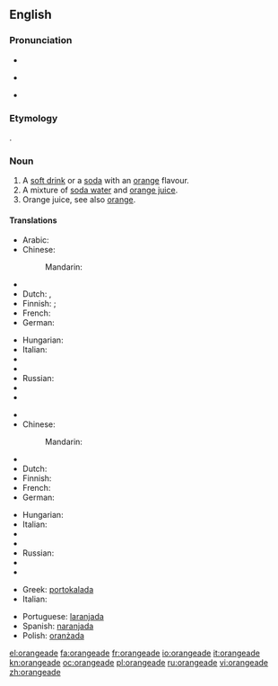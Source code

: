 ==English==

===Pronunciation===
* {{audio|en-us-orangeade.ogg|Audio (US)}}
* {{a|UK}} {{IPA|/ˈɒ.ɹɪn.ˌdʒeɪd/}}
* {{rhymes|eɪd}}

===Etymology===
{{suffix|orange|ade}}.

===Noun===
{{en-noun}}

# A [[soft drink]] or a [[soda]] with an [[orange]] flavour.
# A mixture of [[soda water]] and [[orange juice]].
# Orange juice, see also [[orange]].

====Translations====
{{trans-top|orange flavour soft drink}}
* Arabic: {{t|ar|شرب البرتقال|m|tr=sharaab al-burTuqaal}}
* Chinese:
*: Mandarin: {{t-|cmn|橘子水|tr=júzi shuǐ|sc=Hani}}
* {{trreq|cs}}
* Dutch: {{t|nl|sinaasappellimonade}}, {{t|nl|appelsienlimonade}}
* Finnish: {{t|fi|appelsiinijuoma}}; {{t|fi|appelsiinilimonadi}} {{qualifier|soda}}
* French: {{t|fr|orangeade|f}}
* German: {{t|de|Orangeade|f}}
{{trans-mid}}
* Hungarian: {{t|hu|narancsszörp}}
* Italian: {{t+|it|aranciata|f}}
* {{trreq|ja}}
* {{trreq|pt}}
* Russian: {{t|ru|оранжад|m|tr=oranžád}}
* {{trreq|es}}
* {{trreq|sv}}
{{trans-bottom}}

{{trans-top|soda water and orange juice}}
* {{trreq|ar}}
* Chinese:
*: Mandarin: {{t-|cmn|橘子水|tr=júzi shuǐ|sc=Hani}}
* {{trreq|cs}}
* Dutch: {{t|nl|appelsiensap met spa bruis|n}}
* Finnish: {{t|fi|appelsiinisooda}}
* French: {{t|fr|orangeade|f}}
* German: {{t|de|Orangenlimonade|f}}
{{trans-mid}}
* Hungarian: {{t|hu|oranzsád}}
* Italian: {{t|it|oransoda|f}}
* {{trreq|ja}}
* {{trreq|pt}}
* Russian: {{t|ru|оранжад|m|tr=oranžád}}
* {{trreq|es}}
* {{trreq|sv}}
{{trans-bottom}}

{{checktrans-top}}
* Greek: [[portokalada]]{{rfscript|Grek}}
* Italian: {{t+|it|aranciata}}
{{trans-mid}}
* Portuguese: [[laranjada]]
* Spanish: [[naranjada]] {{f}}
* Polish: [[oranżada]] {{f}}
{{trans-bottom}}

[[el:orangeade]]
[[fa:orangeade]]
[[fr:orangeade]]
[[io:orangeade]]
[[it:orangeade]]
[[kn:orangeade]]
[[oc:orangeade]]
[[pl:orangeade]]
[[ru:orangeade]]
[[vi:orangeade]]
[[zh:orangeade]]
